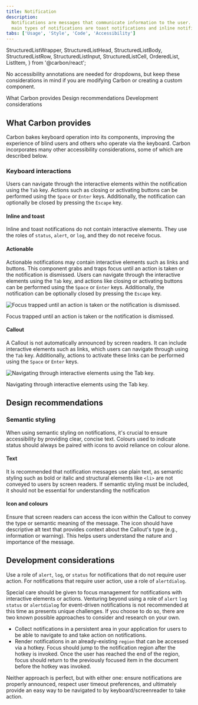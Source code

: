 ```yaml
---
title: Notification
description:
  Notifications are messages that communicate information to the user. The two
  main types of notifications are toast notifications and inline notifications.
tabs: ['Usage', 'Style', 'Code', 'Accessibility']
---
```



  StructuredListWrapper,
  StructuredListHead,
  StructuredListBody,
  StructuredListRow,
  StructuredListInput,
  StructuredListCell,
  OrderedList,
  ListItem,
} from '@carbon/react';

<PageDescription>

No accessibility annotations are needed for dropdowns, but keep these
considerations in mind if you are modifying Carbon or creating a custom
component.

</PageDescription>

<AnchorLinks>
  <AnchorLink>What Carbon provides</AnchorLink>
  <AnchorLink>Design recommendations</AnchorLink>
  <AnchorLink>Development considerations</AnchorLink>
</AnchorLinks>

## What Carbon provides

Carbon bakes keyboard operation into its components, improving the experience of
blind users and others who operate via the keyboard. Carbon incorporates many
other accessibility considerations, some of which are described below.

### Keyboard interactions

Users can navigate through the interactive elements within the notification using the `Tab` key. 
Actions such as closing or activating buttons can be performed using the `Space` or `Enter` keys. 
Additionally, the notification can optionally be closed by pressing the `Escape` key.

#### Inline and toast 

Inline and toast notifications do not contain interactive elements. 
They use the roles of `status`, `alert`, or `log`, and they do not receive focus.


#### Actionable

Actionable notifications may contain interactive elements such as links and buttons. 
This component grabs and traps focus until an action is taken or the notification is dismissed. 
Users can navigate through the interactive elements using the `Tab` key, and actions like closing 
or activating buttons can be performed using the `Space` or `Enter` keys. Additionally, the notification 
can be optionally closed by pressing the `Escape` key.

<Row>
<Column colLg={8}>

![Focus trapped until an action is taken or the notification is dismissed.](images/notification-accessibility-actionable.png)

<Caption>
  Focus trapped until an action is taken or the notification is dismissed.
</Caption>

</Column>
</Row>

#### Callout

A Callout is not automatically announced by screen readers. It can include interactive elements such as 
links, which users can navigate through using the `Tab` key. Additionally, actions to activate these links 
can be performed using the `Space` or `Enter` keys.

<Row>
<Column colLg={8}>

![Navigating through interactive elements using the Tab key.](images/notification-accessibility-callout.png)

<Caption>
  Navigating through interactive elements using the Tab key.
</Caption>

</Column>
</Row>

## Design recommendations

### Semantic styling
When using semantic styling on notifications, it's crucial to ensure accessibility by providing clear, concise text. 
Colours used to indicate status should always be paired with icons to avoid reliance on colour alone.

#### Text
It is recommended that notification messages use plain text, as semantic styling such as bold or italic and structural elements 
like `<li>` are not conveyed to users by screen readers. If semantic styling must be included, it should not be essential for 
understanding the notification

#### Icon and colours
Ensure that screen readers can access the icon within the Callout to convey the type or semantic meaning of the message. 
The icon should have descriptive alt text that provides context about the Callout's type (e.g., information or warning). 
This helps users understand the nature and importance of the message.

## Development considerations

Use a role of `alert`, `log`, or `status` for notifications that do not require user action. 
For notifications that require user action, use a role of `alertdialog`.

Special care should be given to focus management for notifications with interactive elements or actions. 
Venturing beyond using a role of `alert` `log` `status` or `alertdialog` for event-driven notifications is 
not recommended at this time as presents unique challenges. If you choose to do so, there are two known possible 
approaches to consider and research on your own.

- Collect notifications in a persistent area in your application for users to be able to navigate to and take action on notifications.
- Render notifications in an already-existing `region` that can be accessed via a hotkey. Focus should jump to the notification region
  after the hotkey is invoked. Once the user has reached the end of the region, focus should return to the previously focused item in
  the document before the hotkey was invoked.

Neither approach is perfect, but with either one: ensure notifications are properly announced, respect user timeout preferences,
and ultimately provide an easy way to be navigated to by keyboard/screenreader to take action.
  

<A11yStatus layout="table" components="Notification" />
